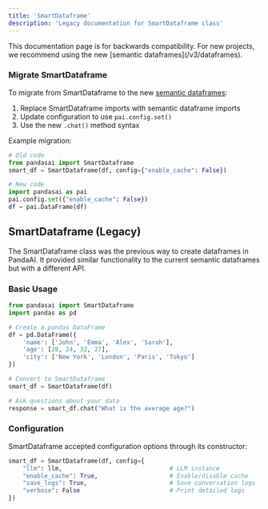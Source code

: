 ```yaml
---
title: 'SmartDataframe'
description: 'Legacy documentation for SmartDataframe class'
---
```


<Note title="Backwards Compatibility">
This documentation page is for backwards compatibility. For new projects, we recommend using the new [semantic dataframes](/v3/dataframes).
</Note>

### Migrate SmartDataframe

To migrate from SmartDataframe to the new [semantic dataframes](/v3/dataframes):

1. Replace SmartDataframe imports with semantic dataframe imports
2. Update configuration to use `pai.config.set()`
3. Use the new `.chat()` method syntax

Example migration:

```python
# Old code
from pandasai import SmartDataframe
smart_df = SmartDataframe(df, config={"enable_cache": False})

# New code
import pandasai as pai
pai.config.set({"enable_cache": False})
df = pai.DataFrame(df)
```


## SmartDataframe (Legacy)

The SmartDataframe class was the previous way to create dataframes in PandaAI. It provided similar functionality to the current semantic dataframes but with a different API.

### Basic Usage

```python
from pandasai import SmartDataframe
import pandas as pd

# Create a pandas DataFrame
df = pd.DataFrame({
    'name': ['John', 'Emma', 'Alex', 'Sarah'],
    'age': [28, 24, 32, 27],
    'city': ['New York', 'London', 'Paris', 'Tokyo']
})

# Convert to SmartDataframe
smart_df = SmartDataframe(df)

# Ask questions about your data
response = smart_df.chat("What is the average age?")
```

### Configuration

SmartDataframe accepted configuration options through its constructor:

```python
smart_df = SmartDataframe(df, config={
    "llm": llm,                              # LLM instance
    "enable_cache": True,                    # Enable/disable cache
    "save_logs": True,                       # Save conversation logs
    "verbose": False                         # Print detailed logs
})
```